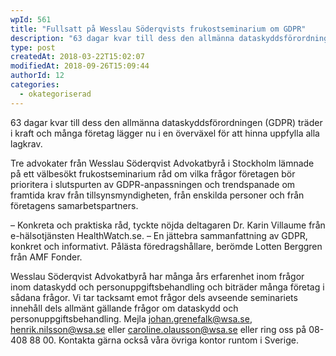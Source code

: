 ```yaml
---
wpId: 561
title: "Fullsatt på Wesslau Söderqvists frukostseminarium om GDPR"
description: "63 dagar kvar till dess den allmänna dataskyddsförordningen (GDPR) träder i kraft och många företag lägger nu i en överväxel för att hinna uppfylla alla lagkrav. Tre advokater från Wesslau&hellip;"
type: post
createdAt: 2018-03-22T15:02:07
modifiedAt: 2018-09-26T15:09:44
authorId: 12
categories:
  - okategoriserad
---
```


63 dagar kvar till dess den allmänna dataskyddsförordningen (GDPR) träder i kraft och många företag lägger nu i en överväxel för att hinna uppfylla alla lagkrav.

Tre advokater från Wesslau Söderqvist Advokatbyrå i Stockholm lämnade på ett välbesökt frukostseminarium råd om vilka frågor företagen bör prioritera i slutspurten av GDPR-anpassningen och trendspanade om framtida krav från tillsynsmyndigheten, från enskilda personer och från företagens samarbetspartners.

– Konkreta och praktiska råd, tyckte nöjda deltagaren Dr. Karin Villaume från e-hälsotjänsten HealthWatch.se. – En jättebra sammanfattning av GDPR, konkret och informativt. Pålästa föredragshållare, berömde Lotten Berggren från AMF Fonder.

Wesslau Söderqvist Advokatbyrå har många års erfarenhet inom frågor inom dataskydd och personuppgiftsbehandling och biträder många företag i sådana frågor. Vi tar tacksamt emot frågor dels avseende seminariets innehåll dels allmänt gällande frågor om dataskydd och personuppgiftsbehandling. Mejla johan.grenefalk@wsa.se, henrik.nilsson@wsa.se eller caroline.olausson@wsa.se eller ring oss på 08-408 88 00. Kontakta gärna också våra övriga kontor runtom i Sverige.